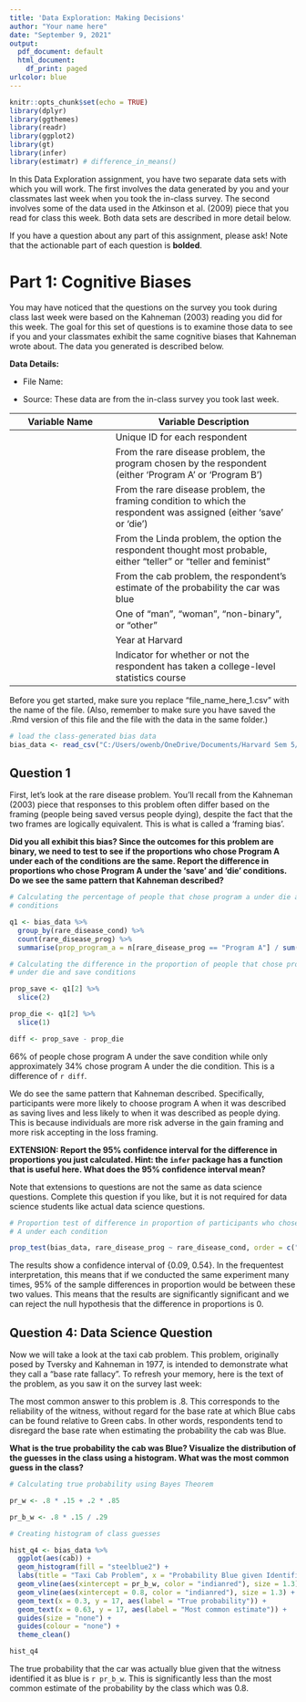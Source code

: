 ```yaml
---
title: 'Data Exploration: Making Decisions'
author: "Your name here"
date: "September 9, 2021"
output:
  pdf_document: default
  html_document:
    df_print: paged
urlcolor: blue
---
```


```r
knitr::opts_chunk$set(echo = TRUE)
library(dplyr)
library(ggthemes)
library(readr)
library(ggplot2)
library(gt)
library(infer)
library(estimatr) # difference_in_means()
```

In this Data Exploration assignment, you have two separate data sets with which you will work. The first involves the data generated by you and your classmates last week when you took the in-class survey. The second involves some of the data used in the Atkinson et al. (2009) piece that you read for class this week. Both data sets are described in more detail below.

If you have a question about any part of this assignment, please ask! Note that the actionable part of each question is **bolded**.

# Part 1: Cognitive Biases

You may have noticed that the questions on the survey you took during class last week were based on the Kahneman (2003) reading you did for this week. The goal for this set of questions is to examine those data to see if you and your classmates exhibit the same cognitive biases that Kahneman wrote about. The data you generated is described below.

**Data Details:**

* File Name: \texttt{bias\_data.csv}

* Source: These data are from the in-class survey you took last week. 

Variable Name         | Variable Description
--------------------- | --------------------------------------
\texttt{id}         | Unique ID for each respondent
\texttt{rare\_disease\_prog}  | From the rare disease problem, the program chosen by the respondent (either 'Program A' or 'Program B')
\texttt{rare\_disease\_cond}  | From the rare disease problem, the framing condition to which the respondent was assigned (either 'save' or 'die')
\texttt{linda}  | From the Linda problem, the option the respondent thought most probable, either "teller" or "teller and feminist"
\texttt{cab}  | From the cab problem, the respondent's estimate of the probability the car was blue
\texttt{gender}  | One of "man", "woman", "non-binary", or "other"
\texttt{year}  | Year at Harvard
\texttt{college\_stats}  | Indicator for whether or not the respondent has taken a college-level statistics course

Before you get started, make sure you replace "file_name_here_1.csv" with the name of the file. (Also, remember to make sure you have saved the .Rmd version of this file and the file with the data in the same folder.)
```r
# load the class-generated bias data
bias_data <- read_csv("C:/Users/owenb/OneDrive/Documents/Harvard Sem 5/Gov 1372/data/bias_data.csv")
```

## Question 1
First, let's look at the rare disease problem. You'll recall from the Kahneman (2003) piece that responses to this problem often differ based on the framing (people being saved versus people dying), despite the fact that the two frames are logically equivalent. This is what is called a 'framing bias'.

**Did you all exhibit this bias? Since the outcomes for this problem are binary, we need to test to see if the proportions who chose Program A under each of the conditions are the same. Report the difference in proportions who chose Program A under the 'save' and 'die' conditions. Do we see the same pattern that Kahneman described?**


```r

# Calculating the percentage of people that chose program a under die and save
# conditions

q1 <- bias_data %>% 
  group_by(rare_disease_cond) %>% 
  count(rare_disease_prog) %>% 
  summarise(prop_program_a = n[rare_disease_prog == "Program A"] / sum(n))

# Calculating the difference in the proportion of people that chose program A
# under die and save conditions

prop_save <- q1[2] %>% 
  slice(2)

prop_die <- q1[2] %>% 
  slice(1)

diff <- prop_save - prop_die

```

66% of people chose program A under the save condition while only approximately
34% chose program A under the die condition. This is a difference of `r diff`.

We do see the same pattern that Kahneman described. Specifically, participants
were more likely to choose program A when it was described as saving lives and
less likely to when it was described as people dying. This is because
individuals are more risk adverse in the gain framing and more risk accepting in
the loss framing.

**EXTENSION: Report the 95% confidence interval for the difference in proportions you just calculated. Hint: the `infer` package has a function that is useful here. What does the 95% confidence interval mean?**

Note that extensions to questions are not the same as data science questions. Complete this question if you like, but it is not required for data science students like actual data science questions.

```r

# Proportion test of difference in proportion of participants who chose program
# A under each condition

prop_test(bias_data, rare_disease_prog ~ rare_disease_cond, order = c("save", "die"))

```

The results show a confidence interval of {0.09, 0.54}. In the frequentest interpretation, this means that if we conducted the same experiment many times, 95% of the sample differences in proportion would be between these two values. This means that the results are significantly significant and we can reject the null hypothesis that the difference in proportions is 0. 

## Question 4: Data Science Question
Now we will take a look at the taxi cab problem. This problem, originally posed by Tversky and Kahneman in 1977, is intended to demonstrate what they call a "base rate fallacy". To refresh your memory, here is the text of the problem, as you saw it on the survey last week:

\begin{quote}
  A cab was involved in a hit and run accident at night. Two cab companies, the Green and the Blue, operate in the city. 85% of the cabs in the city are Green and 15% are Blue.
  
  A witness identified the cab as Blue. The court tested the reliability of the witness under the same circumstances that existed on the night of the accident and concluded that the witness correctly identified each one of the two colours 80% of the time and failed 20% of the time.
  
  What is the probability that the cab involved in the accident was Blue rather than Green knowing that this witness identified it as Blue?
\end{quote}

The most common answer to this problem is .8. This corresponds to the reliability of the witness, without regard for the base rate at which Blue cabs can be found relative to Green cabs. In other words, respondents tend to disregard the base rate when estimating the probability the cab was Blue.

**What is the true probability the cab was Blue? Visualize the distribution of the guesses in the class using a histogram. What was the most common guess in the class?**

```r

# Calculating true probability using Bayes Theorem 

pr_w <- .8 * .15 + .2 * .85

pr_b_w <- .8 * .15 / .29

# Creating histogram of class guesses

hist_q4 <- bias_data %>% 
  ggplot(aes(cab)) +
  geom_histogram(fill = "steelblue2") +
  labs(title = "Taxi Cab Problem", x = "Probability Blue given Identified as Blue", y = "Class Count") +
  geom_vline(aes(xintercept = pr_b_w, color = "indianred"), size = 1.3) +
  geom_vline(aes(xintercept = 0.8, color = "indianred"), size = 1.3) +
  geom_text(x = 0.3, y = 17, aes(label = "True probability")) +
  geom_text(x = 0.63, y = 17, aes(label = "Most common estimate")) +
  guides(size = "none") +
  guides(colour = "none") +
  theme_clean()

hist_q4

```

The true probability that the car was actually blue given that the witness identified it as blue is `r pr_b_w`. This is significantly less than the most common estimate of the probability by the class which was 0.8. 
